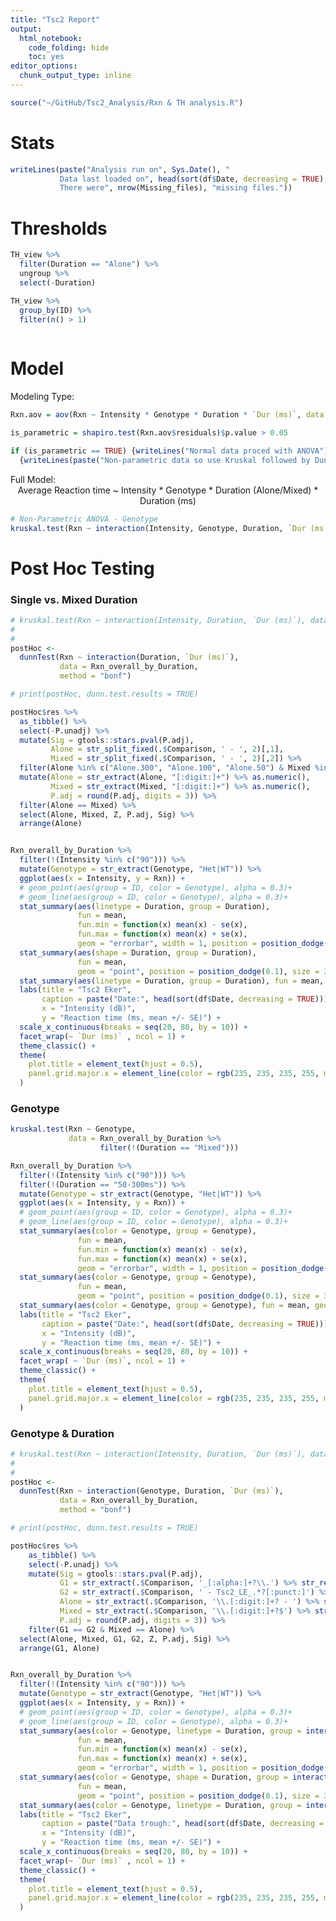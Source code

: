 ```yaml
---
title: "Tsc2 Report"
output: 
  html_notebook: 
    code_folding: hide
    toc: yes
editor_options: 
  chunk_output_type: inline
---
```

```r
source("~/GitHub/Tsc2_Analysis/Rxn & TH analysis.R")
```

# Stats
```r
writeLines(paste("Analysis run on", Sys.Date(), "
           Data last loaded on", head(sort(df$Date, decreasing = TRUE), 1), "adding", file_count, "new files.
           There were", nrow(Missing_files), "missing files."))
```

# Thresholds
```r
TH_view %>%
  filter(Duration == "Alone") %>%
  ungroup %>%
  select(-Duration)

TH_view %>%
  group_by(ID) %>%
  filter(n() > 1)
  
```

# Model

Modeling Type:

```r
Rxn.aov = aov(Rxn ~ Intensity * Genotype * Duration * `Dur (ms)`, data = Rxn_overall_by_Duration)

is_parametric = shapiro.test(Rxn.aov$residuals)$p.value > 0.05

if (is_parametric == TRUE) {writeLines("Normal data proced with ANOVA")} else 
  {writeLines(paste("Non-parametric data so use Kruskal followed by Dunn testing. \nShapiro Test: p =", shapiro.test(Rxn.aov$residuals)$p.value %>% round(digits = 3)))}
```

Full Model: <br>
<center> Average Reaction time ~ Intensity * Genotype * Duration (Alone/Mixed) * Duration (ms) </center>
```r
# Non-Parametric ANOVA - Genotype
kruskal.test(Rxn ~ interaction(Intensity, Genotype, Duration, `Dur (ms)`), data = Rxn_overall_by_Duration)
```
# Post Hoc Testing
### Single vs. Mixed Duration
```r
# kruskal.test(Rxn ~ interaction(Intensity, Duration, `Dur (ms)`), data = Rxn_overall_by_Duration)
# 
# 
postHoc <- 
  dunnTest(Rxn ~ interaction(Duration, `Dur (ms)`),
           data = Rxn_overall_by_Duration,
           method = "bonf")

# print(postHoc, dunn.test.results = TRUE)

postHoc$res %>% 
  as_tibble() %>%
  select(-P.unadj) %>%
  mutate(Sig = gtools::stars.pval(P.adj),
         Alone = str_split_fixed(.$Comparison, ' - ', 2)[,1],
         Mixed = str_split_fixed(.$Comparison, ' - ', 2)[,2]) %>%
  filter(Alone %in% c("Alone.300", "Alone.100", "Alone.50") & Mixed %in% c("Mix.300", "Mix.100", "Mix.50")) %>%
  mutate(Alone = str_extract(Alone, "[:digit:]+") %>% as.numeric(),
         Mixed = str_extract(Mixed, "[:digit:]+") %>% as.numeric(),
         P.adj = round(P.adj, digits = 3)) %>%
  filter(Alone == Mixed) %>%
  select(Alone, Mixed, Z, P.adj, Sig) %>%
  arrange(Alone)


Rxn_overall_by_Duration %>%
  filter(!(Intensity %in% c("90"))) %>%
  mutate(Genotype = str_extract(Genotype, "Het|WT")) %>%
  ggplot(aes(x = Intensity, y = Rxn)) +
  # geom_point(aes(group = ID, color = Genotype), alpha = 0.3)+
  # geom_line(aes(group = ID, color = Genotype), alpha = 0.3)+
  stat_summary(aes(linetype = Duration, group = Duration),
               fun = mean,
               fun.min = function(x) mean(x) - se(x),
               fun.max = function(x) mean(x) + se(x),
               geom = "errorbar", width = 1, position = position_dodge(0.1)) +
  stat_summary(aes(shape = Duration, group = Duration),
               fun = mean,
               geom = "point", position = position_dodge(0.1), size = 3) +
  stat_summary(aes(linetype = Duration, group = Duration), fun = mean, geom = "line") +
  labs(title = "Tsc2 Eker",
       caption = paste("Date:", head(sort(df$Date, decreasing = TRUE))),
       x = "Intensity (dB)",
       y = "Reaction time (ms, mean +/- SE)") +
  scale_x_continuous(breaks = seq(20, 80, by = 10)) +
  facet_wrap(~ `Dur (ms)` , ncol = 1) +
  theme_classic() +
  theme(
    plot.title = element_text(hjust = 0.5),
    panel.grid.major.x = element_line(color = rgb(235, 235, 235, 255, maxColorValue = 255))
  )

```

### Genotype
```r
kruskal.test(Rxn ~ Genotype, 
             data = Rxn_overall_by_Duration %>% 
                    filter(!(Duration == "Mixed")))

Rxn_overall_by_Duration %>%
  filter(!(Intensity %in% c("90"))) %>%
  filter(!(Duration == "50-300ms")) %>%
  mutate(Genotype = str_extract(Genotype, "Het|WT")) %>%
  ggplot(aes(x = Intensity, y = Rxn)) +
  # geom_point(aes(group = ID, color = Genotype), alpha = 0.3)+
  # geom_line(aes(group = ID, color = Genotype), alpha = 0.3)+
  stat_summary(aes(color = Genotype, group = Genotype),
               fun = mean,
               fun.min = function(x) mean(x) - se(x),
               fun.max = function(x) mean(x) + se(x),
               geom = "errorbar", width = 1, position = position_dodge(0.1)) +
  stat_summary(aes(color = Genotype, group = Genotype),
               fun = mean,
               geom = "point", position = position_dodge(0.1), size = 3) +
  stat_summary(aes(color = Genotype, group = Genotype), fun = mean, geom = "line") +
  labs(title = "Tsc2 Eker",
       caption = paste("Date:", head(sort(df$Date, decreasing = TRUE))),
       x = "Intensity (dB)",
       y = "Reaction time (ms, mean +/- SE)") +
  scale_x_continuous(breaks = seq(20, 80, by = 10)) +
  facet_wrap( ~ `Dur (ms)`, ncol = 1) +
  theme_classic() +
  theme(
    plot.title = element_text(hjust = 0.5),
    panel.grid.major.x = element_line(color = rgb(235, 235, 235, 255, maxColorValue = 255))
  )
```

### Genotype & Duration

```r
# kruskal.test(Rxn ~ interaction(Intensity, Duration, `Dur (ms)`), data = Rxn_overall_by_Duration)
# 
# 
postHoc <- 
  dunnTest(Rxn ~ interaction(Genotype, Duration, `Dur (ms)`),
           data = Rxn_overall_by_Duration,
           method = "bonf")

# print(postHoc, dunn.test.results = TRUE)

postHoc$res %>% 
    as_tibble() %>%
    select(-P.unadj) %>%
    mutate(Sig = gtools::stars.pval(P.adj),
           G1 = str_extract(.$Comparison, '_[:alpha:]+?\\.') %>% str_remove("_") %>% str_remove("\\."),
           G2 = str_extract(.$Comparison, ' - Tsc2_LE_.*?[:punct:]') %>% str_remove(" - Tsc2_LE_") %>% str_remove("\\."),
           Alone = str_extract(.$Comparison, '\\.[:digit:]+? - ') %>% str_remove("\\.") %>% str_remove(" - "),
           Mixed = str_extract(.$Comparison, '\\.[:digit:]+?$') %>% str_remove("\\."),
           P.adj = round(P.adj, digits = 3)) %>%
    filter(G1 == G2 & Mixed == Alone) %>%
  select(Alone, Mixed, G1, G2, Z, P.adj, Sig) %>%
  arrange(G1, Alone)


Rxn_overall_by_Duration %>%
  filter(!(Intensity %in% c("90"))) %>%
  mutate(Genotype = str_extract(Genotype, "Het|WT")) %>%
  ggplot(aes(x = Intensity, y = Rxn)) +
  # geom_point(aes(group = ID, color = Genotype), alpha = 0.3)+
  # geom_line(aes(group = ID, color = Genotype), alpha = 0.3)+
  stat_summary(aes(color = Genotype, linetype = Duration, group = interaction(Genotype, Duration)),
               fun = mean,
               fun.min = function(x) mean(x) - se(x),
               fun.max = function(x) mean(x) + se(x),
               geom = "errorbar", width = 1, position = position_dodge(0.1)) +
  stat_summary(aes(color = Genotype, shape = Duration, group = interaction(Genotype, Duration)),
               fun = mean,
               geom = "point", position = position_dodge(0.1), size = 3) +
  stat_summary(aes(color = Genotype, linetype = Duration, group = interaction(Genotype, Duration)), fun = mean, geom = "line") +
  labs(title = "Tsc2 Eker",
       caption = paste("Data trough:", head(sort(df$Date, decreasing = TRUE))),
       x = "Intensity (dB)",
       y = "Reaction time (ms, mean +/- SE)") +
  scale_x_continuous(breaks = seq(20, 80, by = 10)) +
  facet_wrap(~ `Dur (ms)` , ncol = 1) +
  theme_classic() +
  theme(
    plot.title = element_text(hjust = 0.5),
    panel.grid.major.x = element_line(color = rgb(235, 235, 235, 255, maxColorValue = 255))
  )

```
